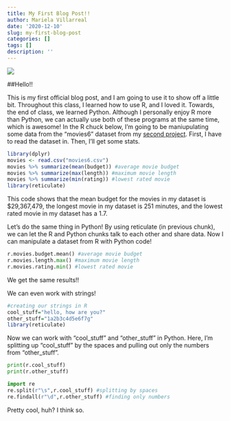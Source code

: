 ```yaml
---
title: My First Blog Post!!
author: Mariela Villarreal
date: '2020-12-10'
slug: my-first-blog-post
categories: []
tags: []
description: ''
---
```

![](/post/2020-12-10-my-first-blog-post_files/python.new.jpg)


##Hello!!  

  This is my first official blog post, and I am going to use it to show off a little bit. Throughout this class, I learned how to use R, and I loved it. Towards, the end of class, we learned Python. Although I personally enjoy R more than Python, we can actually use both of these programs at the same time, which is awesome! In the R chuck below, I'm going to be maniupulating some data from the "movies6" dataset from my [second project](/project/project2/). First, I have to read the dataset in. Then, I'll get some stats. 

```R
library(dplyr)
movies <- read.csv("movies6.csv")
movies %>% summarize(mean(budget)) #average movie budget
movies %>% summarize(max(length)) #maximum movie length
movies %>% summarize(min(rating)) #lowest rated movie
library(reticulate)
```

  This code shows that the mean budget for the movies in my dataset is $29,367,479, the longest movie in my dataset is 251 minutes, and the lowest rated movie in my dataset has a 1.7. 



  Let's do the same thing in Python! By using reticulate (in previous chunk), we can let the R and Python chunks talk to each other and share data. Now I can manipulate a dataset from R with Python code!
```python
r.movies.budget.mean() #average movie budget
r.movies.length.max() #maximum movie length
r.movies.rating.min() #lowest rated movie
```

We get the same results!! 

We can even work with strings!
```R
#creating our strings in R
cool_stuff="hello, how are you?"
other_stuff="1a2b3c4d5e6f7g"
library(reticulate)
```


Now we can work with "cool_stuff" and "other_stuff" in Python. Here, I'm splitting up "cool_stuff" by the spaces and pulling out only the numbers from "other_stuff". 
```python
print(r.cool_stuff)
print(r.other_stuff)

import re
re.split(r"\s",r.cool_stuff) #splitting by spaces 
re.findall(r"\d",r.other_stuff) #finding only numbers
``` 

Pretty cool, huh? I think so. 